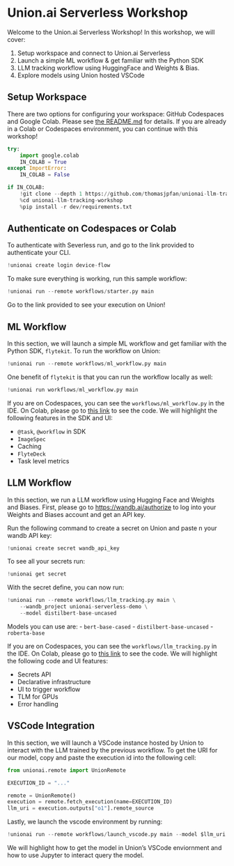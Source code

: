 # Union.ai Serverless Workshop

Welcome to the Union.ai Serverless Workshop! In this workshop, we will cover:

1. Setup workspace and connect to Union.ai Serverless
2. Launch a simple ML workflow & get familiar with the Python SDK
3. LLM tracking workflow using HuggingFace and Weights & Bias.
4. Explore models using Union hosted VSCode

## Setup Workspace

There are two options for configuring your workspace: GitHub Codespaces and Google Colab. Please see [the README.md](https://github.com/thomasjpfan/unionai-llm-tracking-workshop?tab=readme-ov-file#unionai-serverless-workshop) for details. If you are already in
a Colab or Codespaces environment, you can continue with this workshop!

```python
try:
    import google.colab
    IN_COLAB = True
except ImportError:
    IN_COLAB = False

if IN_COLAB:
    !git clone --depth 1 https://github.com/thomasjpfan/unionai-llm-tracking-workshop.git
    %cd unionai-llm-tracking-workshop
    %pip install -r dev/requirements.txt
```

## Authenticate on Codespaces or Colab

To authenticate with Severless run, and go to the link provided to authenticate your CLI.

```python
!unionai create login device-flow
```

To make sure everything is working, run this sample workflow:

```python
!unionai run --remote workflows/starter.py main
```

Go to the link provided to see your execution on Union!

## ML Workflow

In this section, we will launch a simple ML workflow and get familiar with the Python SDK, `flytekit`. To run the
workflow on Union:

```python
!unionai run --remote workflows/ml_workflow.py main
```

One benefit of `flytekit` is that you can run the workflow locally as well:

```python
!unionai run workflows/ml_workflow.py main
```

If you are on Codespaces, you can see the `workflows/ml_workflow.py` in the IDE. On Colab, please go to [this link](https://github.com/thomasjpfan/unionai-llm-tracking-workshop/blob/main/workflows/ml_workflow.py) to see the code. We will highlight the following features in the SDK and UI:

- `@task`, `@workflow` in SDK
- `ImageSpec`
- Caching
- `FlyteDeck`
- Task level metrics

## LLM Workflow

In this section, we run a LLM workflow using Hugging Face and Weights and Biases. First, please go to [https://wandb.ai/authorize](https://wandb.ai/authorize) to log into your Weights and Biases account and get an API key.

Run the following command to create a secret on Union and paste n your wandb API key:

```python
!unionai create secret wandb_api_key
```

To see all your secrets run:

```python
!unionai get secret
```

With the secret define, you can now run:

```python
!unionai run --remote workflows/llm_tracking.py main \
    --wandb_project unionai-serverless-demo \
    --model distilbert-base-uncased
```

Models you can use are:
- `bert-base-cased`
- `distilbert-base-uncased`
- `roberta-base`

If you are on Codespaces, you can see the `workflows/llm_tracking.py` in the IDE. On Colab, please go to [this link](https://github.com/thomasjpfan/unionai-llm-tracking-workshop/blob/main/workflows/llm_tracking.py) to see the code. We will highlight the following code and UI features:

- Secrets API
- Declarative infrastructure
- UI to trigger workflow
- TLM for GPUs
- Error handling

## VSCode Integration

In this section, we will launch a VSCode instance hosted by Union to interact with the LLM trained by the previous workflow. To get the URI for our model, copy and paste the execution id into the following cell:

```python
from unionai.remote import UnionRemote

EXECUTION_ID = "..."

remote = UnionRemote()
execution = remote.fetch_execution(name=EXECUTION_ID)
llm_uri = execution.outputs["o1"].remote_source
```


Lastly, we launch the vscode environment by running:

```python
!unionai run --remote workflows/launch_vscode.py main --model $llm_uri
```

We will highlight how to get the model in Union's VSCode enviornment and how to use Jupyter to interact query the model.
